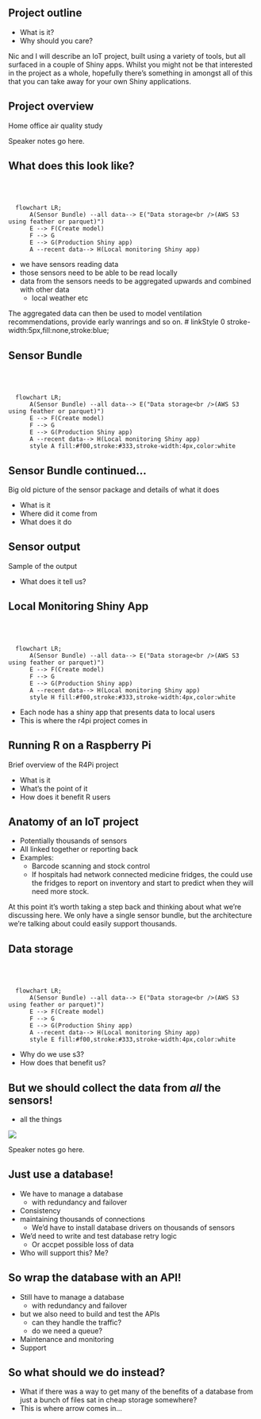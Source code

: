 
## Project outline

* What is it?
* Why should you care?

::: {.notes}
Nic and I will describe an IoT project, built using a variety of tools, but all surfaced in a couple of Shiny apps.
Whilst you might not be that interested in the project as a whole, hopefully there's something in amongst all of this that you can take away for your own Shiny applications.
:::





## Project overview

Home office air quality study

::: {.notes}
Speaker notes go here.
:::





## What does this look like?

<br />
<br />

```mermaid
  flowchart LR;
      A(Sensor Bundle) --all data--> E("Data storage<br />(AWS S3 using feather or parquet)")
      E --> F(Create model)
      F --> G
      E --> G(Production Shiny app)
      A --recent data--> H(Local monitoring Shiny app)
```

::: {.notes}
* we have sensors reading data
* those sensors need to be able to be read locally
* data from the sensors needs to be aggregated upwards and combined with other data
  - local weather etc

The aggregated data can then be used to model ventilation recommendations, provide early wanrings and so on.
 # linkStyle 0 stroke-width:5px,fill:none,stroke:blue;
:::





## Sensor Bundle

<br />
<br />

```mermaid
  flowchart LR;
      A(Sensor Bundle) --all data--> E("Data storage<br />(AWS S3 using feather or parquet)")
      E --> F(Create model)
      F --> G
      E --> G(Production Shiny app)
      A --recent data--> H(Local monitoring Shiny app)
      style A fill:#f00,stroke:#333,stroke-width:4px,color:white
```

::: {.notes}
:::



## Sensor Bundle continued...

Big old picture of the sensor package and details of what it does

::: {.notes}
* What is it
* Where did it come from
* What does it do
:::





## Sensor output

Sample of the output

::: {.notes}
* What does it tell us?
:::





## Local Monitoring Shiny App

<br />
<br />

```mermaid
  flowchart LR;
      A(Sensor Bundle) --all data--> E("Data storage<br />(AWS S3 using feather or parquet)")
      E --> F(Create model)
      F --> G
      E --> G(Production Shiny app)
      A --recent data--> H(Local monitoring Shiny app)
      style H fill:#f00,stroke:#333,stroke-width:4px,color:white
```

::: {.notes}
* Each node has a shiny app that presents data to local users
* This is where the r4pi project comes in
:::







## Running R on a Raspberry Pi

Brief overview of the R4Pi project

::: {.notes}
* What is it
* What's the point of it
* How does it benefit R users
:::





## Anatomy of an IoT project

* Potentially thousands of sensors
* All linked together or reporting back
* Examples:
  - Barcode scanning and stock control
  - If hospitals had network connected medicine fridges, the could use the fridges to report on inventory and start to predict when they will need more stock.

::: {.notes}
At this point it's worth taking a step back and thinking about what we're discussing here.
We only have a single sensor bundle, but the architecture we're talking about could easily support thousands.
:::






## Data storage

<br />
<br />

```mermaid
  flowchart LR;
      A(Sensor Bundle) --all data--> E("Data storage<br />(AWS S3 using feather or parquet)")
      E --> F(Create model)
      F --> G
      E --> G(Production Shiny app)
      A --recent data--> H(Local monitoring Shiny app)
      style E fill:#f00,stroke:#333,stroke-width:4px,color:white
```

::: {.notes}
* Why do we use s3?
* How does that benefit us?
:::




## But we should collect the data from _all_ the sensors!

* all the things

![](images/all_the_things.png){align=center}


::: {.notes}
Speaker notes go here.
:::







## Just use a database!

* We have to manage a database
  - with redundancy and failover
* Consistency
* maintaining thousands of connections
  - We'd have to install database drivers on thousands of sensors
* We'd need to write and test database retry logic
  - Or accpet possible loss of data
* Who will support this? Me?







## So wrap the database with an API!

* Still have to manage a database
  - with redundancy and failover
* but we also need to build and test the APIs
  - can they handle the traffic?
  - do we need a queue?
* Maintenance and monitoring
* Support


## So what should we do instead?

* What if there was a way to get many of the benefits of a database from just a bunch of files sat in cheap storage somewhere?
* This is where arrow comes in...
